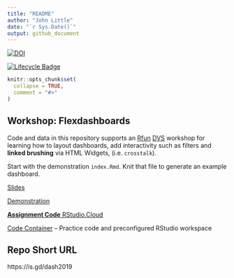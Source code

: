 ```yaml
---
title: "README"
author: "John Little"
date: "`r Sys.Date()`"
output: github_document
---
```

<!-- README.md is generated from README.Rmd. Please edit that file -->

<!-- Edit the README.Rmd.  Readme.md is auto generated --> 

<!-- badges: start -->
[![DOI](https://zenodo.org/badge/172369627.svg)](https://zenodo.org/badge/latestdoi/172369627)  

[![Lifecycle Badge](https://img.shields.io/badge/lifecycle-stable-brightgreen.svg)](https://www.tidyverse.org/lifecycle/#stable)  
<!-- badges: end -->

```r
knitr::opts_chunk$set(
  collapse = TRUE,
  comment = "#>"
)
```

## Workshop: Flexdashboards

Code and data in this repository supports an [Rfun](https://rfun.library.duke.edu) [DVS](https://library.duke.edu/data/) workshop for learning how to layout dashboards, add interactivity such as filters and **linked brushing** via HTML Widgets, (i.e. `crosstalk`).  

Start with the demonstration `index.Rmd`.  Knit that file to generate an example dashboard.  

[Slides](https://rfun-flexdashboards.netlify.com/slides/)

[Demonstration](https://rfun-flexdashboards.netlify.com/)

[**Assignment Code** RStudio.Cloud](https://rstudio.cloud/spaces/11680/join?access_code=3XYpPCbq%2FmX%2Bf0JnBR%2BFBlPmAPD8lcSr5gkscfoK)

[Code Container](https://rstudio.cloud/spaces/11680/projects) -- Practice code and preconfigured RStudio workspace

## Repo Short URL

https://is.gd/dash2019



